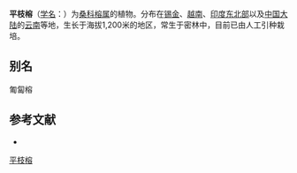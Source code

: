 {{Speciesbox
| name = 平枝榕
| status = 
| status_system = 
| image =
| genus = Ficus
| species = prostrata
| authority = Wall. ex Miq.
}}

'''平枝榕'''（[[学名|学名]]：{{lang|la|''Ficus prostrata''}}）为[[桑科|桑科]][[榕属|榕属]]的植物。分布在[[锡金|锡金]]、[[越南|越南]]、[[印度东北部|印度东北部]]以及[[中国大陆|中国大陆]]的[[云南|云南]]等地，生长于海拔1,200米的地区，常生于密林中，目前已由人工引种栽培。

== 别名 ==
匍匐榕

== 参考文献 ==
<div class="references-small">
* {{cite web| url =http://www.bioinfo.cn/db05/KmzwSpecies.php?action=view&id=13656| title =平枝榕| work =《中国高等植物数据库全库》| publisher =中国科学院微生物研究所| author =昆明植物研究所| accessdate =2009-02-24| deadurl =yes| archiveurl =https://web.archive.org/web/20160305063534/http://www.bioinfo.cn/db05/KmzwSpecies.php?action=view&id=13656| archivedate =2016-03-05}}
</div>
{{Taxonbar|from=Q11061037}}

[[Category:榕属|平枝榕]]


{{植物小作品}}